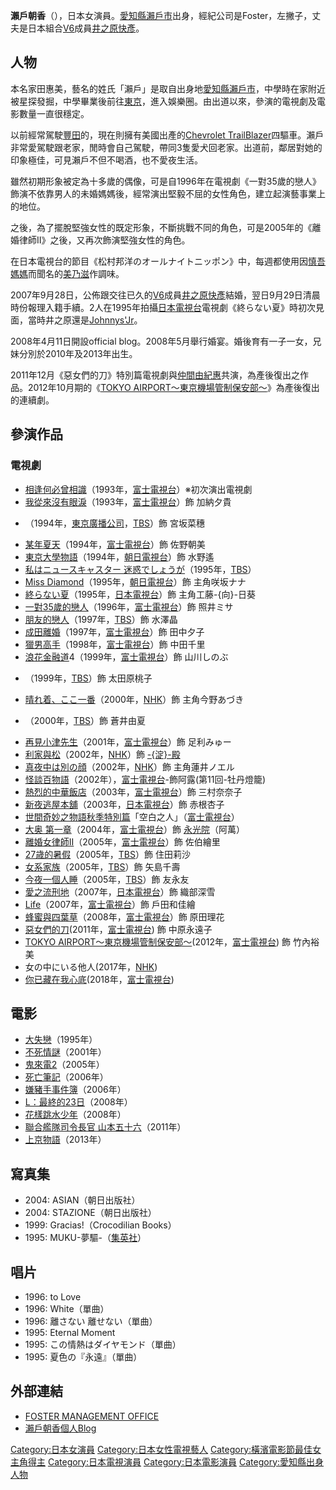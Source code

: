 {{藝人
| 姓名 = 瀨戶朝香
| 類型 = 女藝人
| 圖片 = 
| 圖片簡介 = 
| 圖片尺寸 = 
| 原名 = 家田惠美
| 外文名 = 
| 外文 = 
| 綽號 = 
| 出生日期 = {{birth_date_and_age|1976|12|12}}
| 出生地點 = {{JPN}}[[愛知縣|愛知縣]][[瀨戶市|瀨戶市]]
| 國籍 = {{JPN}}
| 配偶 = {{marriage|[[井之原快彥|井之原快彥]]|2007}}
| 兒女 = 兒子<br>{{birth date and age|2010|3|2}}<br>女兒<br>{{birth date and age|2013|11|22}}
| 職業 = [[演員|演員]]、[[歌手|歌手]]
| 語言 = [[日語|日語]]
| 出道地點 = {{JPN}}
| 出道日期 = 1993年
| 出道作 = [[相逢何必曾相識_(日劇)|相逢何必曾相識]]
| 代表作 = 
| 活躍年代 = 1993年至今
| 唱片公司 = 
| 經紀公司 = [[Foster|Foster]]
| 網站 = 
| IMDb = 
}}

{{Japanese|japanese=瀬戸朝香|romaji=Seto Asaka|kana=せと　あさか}}

'''瀨戶朝香'''（{{bd|1976年|12月12日|||}}），日本女演員。[[愛知縣|愛知縣]][[瀨戶市|瀨戶市]]出身，經紀公司是Foster，左撇子，丈夫是日本組合[[V6|V6]]成員[[井之原快彥|井之原快彥]]。

==人物==
本名家田惠美，藝名的姓氏「瀨戶」是取自出身地[[愛知縣|愛知縣]][[瀨戶市|瀨戶市]]，中學時在家附近被星探發掘，中學畢業後前往[[東京|東京]]，進入娛樂圈。由出道以來，參演的電視劇及電影數量一直很穩定。

以前經常駕駛[[丰田汽车|豐田]]的{{tsl|jp|トヨタ・セルシオ|Celsior}}，現在則擁有美國出產的[[Chevrolet_TrailBlazer|Chevrolet TrailBlazer]]四驅車。瀨戶非常愛駕駛跟老家，閒時會自己駕駛，帶同3隻愛犬回老家。出道前，鄰居對她的印象極佳，可見瀨戶不但不喝酒，也不愛夜生活。

雖然初期形象被定為十多歲的偶像，可是自1996年在電視劇《一對35歲的戀人》飾演不依靠男人的未婚媽媽後，經常演出堅毅不屈的女性角色，建立起演藝事業上的地位。

之後，為了擺脫堅強女性的既定形象，不斷挑戰不同的角色，可是2005年的《離婚律師II》之後，又再次飾演堅強女性的角色。

在日本電視台的節目《松村邦洋のオールナイトニッポン》中，每週都使用因[[慎吾媽媽|慎吾媽媽]]而聞名的[[美乃滋|美乃滋]]作調味。

2007年9月28日，公佈跟交往已久的[[V6|V6]]成員[[井之原快彥|井之原快彥]]結婚，翌日9月29日清晨時份報理入籍手續。2人在1995年拍攝[[日本電視台|日本電視台]]電視劇《終らない夏》時初次見面，當時井之原還是[[Johnnys'Jr|Johnnys'Jr]]。

2008年4月11日開設official blog。2008年5月舉行婚宴。婚後育有一子一女，兄妹分別於2010年及2013年出生。

2011年12月《惡女們的刀》特別篇電視劇與[[仲間由紀惠|仲間由紀惠]]共演，為產後復出之作品。2012年10月期的《[[TOKYO_AIRPORT〜東京機場管制保安部〜|TOKYO AIRPORT〜東京機場管制保安部〜]]》為產後復出的連續劇。

==參演作品==
===電視劇===
*[[相逢何必曾相識_(日劇)|相逢何必曾相識]]（1993年，[[富士電視台|富士電視台]]）※初次演出電視劇
*[[我從來沒有眼淚|我從來沒有眼淚]]（1993年，[[富士電視台|富士電視台]]）飾 加納夕貴
*{{tsl|jp|スウィート・ホーム (テレビドラマ)|Sweet Home}}（1994年，[[東京廣播公司|東京廣播公司]]，[[TBS|TBS]]）飾 宮坂菜穗
*[[某年夏天|某年夏天]]（1994年，[[富士電視台|富士電視台]]）飾 佐野朝美
*[[東京大學物語|東京大學物語]]（1994年，[[朝日電視台|朝日電視台]]）飾 水野遙
*[[私はニュースキャスター_迷惑でしょうが|私はニュースキャスター 迷惑でしょうが]]（1995年，[[TBS|TBS]]）
*[[Miss_Diamond|Miss Diamond]]（1995年，[[朝日電視台|朝日電視台]]）飾 主角咲坂ナナ
*[[終らない夏|終らない夏]]（1995年，[[日本電視台|日本電視台]]）飾 主角工藤-{向}-日葵
*[[一對35歲的戀人|一對35歲的戀人]]（1996年，[[富士電視台|富士電視台]]）飾 照井ミサ
*[[朋友的戀人|朋友的戀人]]（1997年，[[TBS|TBS]]）飾 水澤晶
*[[成田離婚_(電視劇)|成田離婚]]（1997年，[[富士電視台|富士電視台]]）飾 田中夕子
*[[獵男高手|獵男高手]]（1998年，[[富士電視台|富士電視台]]）飾 中田千里
*[[浪花金融道|浪花金融道]]4（1999年，[[富士電視台|富士電視台]]）飾 山川しのぶ
*{{tsl|jp|P.S. 元気です、俊平|P.S. 元気です、俊平}}（1999年，[[TBS|TBS]]）飾 太田原桃子
*[[晴れ着、ここ一番|晴れ着、ここ一番]]（2000年，[[NHK|NHK]]）飾 主角今野あづき
*{{tsl|jp|催眠 (テレビドラマ)|催眠}}（2000年，[[TBS|TBS]]）飾 蒼井由夏
*[[再見小津先生|再見小津先生]]（2001年，[[富士電視台|富士電視台]]）飾 足利みゅー
*[[利家與松|利家與松]]（2002年，[[NHK|NHK]]）飾 [[淀殿|-{淀}-殿]]
*[[真夜中は別の顔|真夜中は別の顔]]（2002年，[[NHK|NHK]]）飾 主角蓮井ノエル
*[[怪談百物語|怪談百物語]]（2002年），[[富士電視台|富士電視台]]-飾阿露(第11回-牡丹燈籠)
*[[熱烈的中華飯店|熱烈的中華飯店]]（2003年，[[富士電視台|富士電視台]]）飾 三村奈奈子
*[[新夜逃屋本舖|新夜逃屋本舖]]（2003年，[[日本電視台|日本電視台]]）飾 赤根杏子
*[[世間奇妙之物語秋季特別篇|世間奇妙之物語秋季特別篇]]「空白之人」（[[富士電視台|富士電視台]]）　
*[[大奥_(電視劇)|大奥 第一章]]（2004年，[[富士電視台|富士電視台]]）飾 [[永光院|永光院]]（阿萬）
*[[離婚女律師II|離婚女律師II]]（2005年，[[富士電視台|富士電視台]]）飾 佐伯繪里
*[[27歳的暑假|27歳的暑假]]（2005年，[[TBS|TBS]]）飾 住田莉沙
*[[女系家族|女系家族]]（2005年，[[TBS|TBS]]）飾 矢島千壽
*[[今夜一個人睡|今夜一個人睡]]（2005年，[[TBS|TBS]]）飾 友永友
*[[愛之流刑地|愛之流刑地]]（2007年，[[日本電視台|日本電視台]]）飾 織部深雪
*[[Life_(漫畫)#電視劇|Life]]（2007年，[[富士電視台|富士電視台]]）飾 戶田和佳繪
*[[蜂蜜與四葉草|蜂蜜與四葉草]]（2008年，[[富士電視台|富士電視台]]）飾 原田理花
*[[惡女們的刀|惡女們的刀]](2011年，[[富士電視台|富士電視台]]) 飾 中原永遠子
*[[TOKYO_AIRPORT〜東京機場管制保安部〜|TOKYO AIRPORT〜東京機場管制保安部〜]](2012年，[[富士電視台|富士電視台]]) 飾 竹內裕美
*女の中にいる他人(2017年，[[NHK|NHK]])
*[[你已藏在我心底|你已藏在我心底]](2018年，[[富士電視台|富士電視台]])


==電影==
*[[大失戀|大失戀]]（1995年）
*[[不死情謎|不死情謎]]（2001年）
*[[鬼來電2|鬼來電2]]（2005年） 
*[[死亡筆記本_(2006年電影)|死亡筆記]]（2006年）
*[[嫌豬手事件簿|嫌豬手事件簿]]（2006年）
*[[L：最終的23日|L：最終的23日]]（2008年）
*[[花樣跳水少年|花樣跳水少年]]（2008年）
*[[聯合艦隊司令長官_山本五十六_(2011年電影)|聯合艦隊司令長官 山本五十六]]（2011年）
*[[上京物語|上京物語]]（2013年）

==寫真集==
*2004: ASIAN（朝日出版社）
*2004: STAZIONE（朝日出版社）
*1999: Gracias!（Crocodilian Books）
*1995: MUKU-夢驅-（[[集英社|集英社]]）

==唱片==
*1996: to Love
*1996: White（單曲）
*1996: 離さない 離せない（單曲）
*1995: Eternal Moment
*1995: この情熱はダイヤモンド（單曲）
*1995: 夏色の『永遠』（單曲）

==外部連結==
*[http://www.web-foster.com/ FOSTER MANAGEMENT OFFICE] {{Wayback|url=http://www.web-foster.com/ |date=20080701114032 }}
*[http://ameblo.jp/asaka-seto/ 瀨戶朝香個人Blog] {{Wayback|url=http://ameblo.jp/asaka-seto/ |date=20080622100421 }}

{{橫濱電影節最佳女主角}}
{{金箭獎圖形獎}}
{{Authority control}}
{{DEFAULTSORT:Seto Asaka}}
[[Category:日本女演員|Category:日本女演員]]
[[Category:日本女性電視藝人|Category:日本女性電視藝人]]
[[Category:橫濱電影節最佳女主角得主|Category:橫濱電影節最佳女主角得主]]
[[Category:日本電視演員|Category:日本電視演員]]
[[Category:日本電影演員|Category:日本電影演員]]
[[Category:愛知縣出身人物|Category:愛知縣出身人物]]